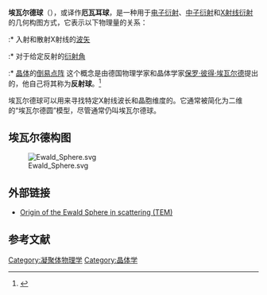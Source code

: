 '''埃瓦尔德球'''（{{lang-en|Ewald's sphere}}），或译作'''厄瓦耳球'''，是一种用于[[电子衍射|电子衍射]]、[[中子衍射技术|中子衍射]]和[[X射线晶体学|X射线衍射]]的几何构图方式，它表示以下物理量的关系：
:* 入射和散射X射线的[[波矢|波矢]]
:* 对于给定反射的[[布拉格定律|衍射角]] 
:* [[晶体|晶体]]的[[倒易点阵|倒易点阵]]
这个概念是由德国物理学家和晶体学家[[保罗·彼得·埃瓦尔德|保罗·彼得·埃瓦尔德]]提出的，他自己将其称为'''反射球'''。<ref>{{cite journal|doi = 10.1107/S0567739469000155|title = Introduction to the dynamical theory of X-ray diffraction|year = 1969|author = Ewald, P. P.|journal = Acta Crystallographica Section A|volume = 25|pages = 103|bibcode = 1969AcCrA..25..103E}}</ref>

埃瓦尔德球可以用来寻找特定X射线波长和晶胞维度的{{link-en|分辨率 (电子密度)|resolution (electron density)|最大分辨率}}。它通常被简化为二维的“埃瓦尔德圆”模型，尽管通常仍叫埃瓦尔德球。

== 埃瓦尔德构图 ==
[[File:Ewald_Sphere.svg|right]]

== 外部链接 ==
* [http://www.rodenburg.org/theory/Ewaldsphere21.html Origin of the Ewald Sphere in scattering (TEM)]{{Wayback|url=http://www.rodenburg.org/theory/Ewaldsphere21.html |date=20150924091757 }}

== 参考文献 ==
{{Reflist}}
{{DEFAULTSORT:Ewald's sphere}}
[[Category:凝聚体物理学|Category:凝聚体物理学]]
[[Category:晶体学|Category:晶体学]]
{{Physics-stub}}